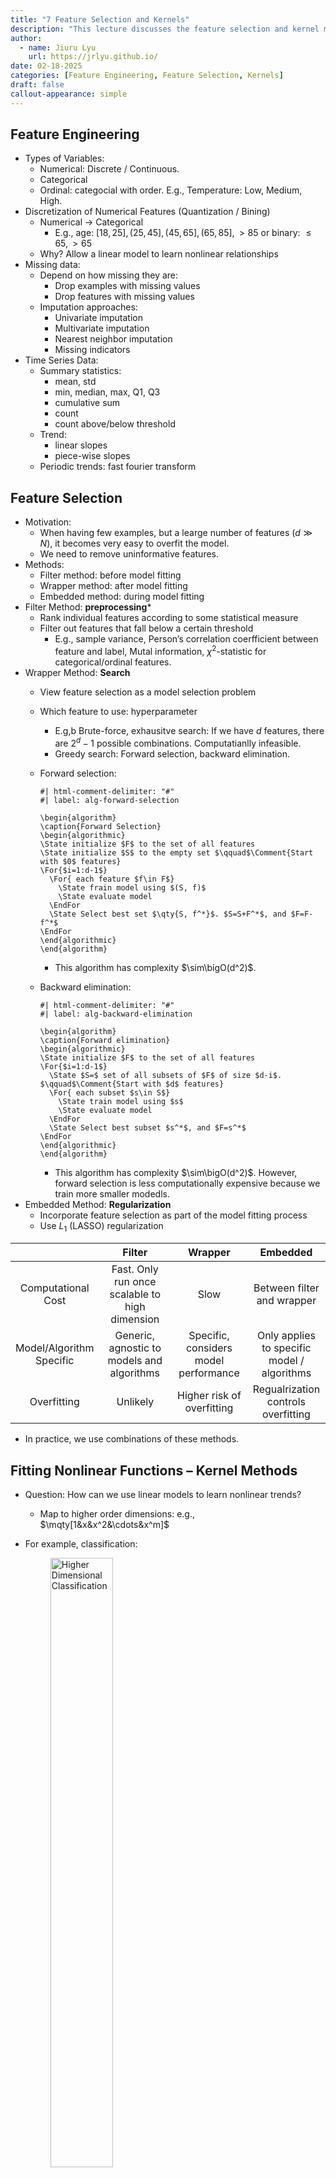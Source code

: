 ```yaml
---
title: "7 Feature Selection and Kernels"
description: "This lecture discusses the feature selection and kernel methods. We will cover feature engineering and selection methods, kernel methods, and kernel tricks."
author:
  - name: Jiuru Lyu
    url: https://jrlyu.github.io/
date: 02-18-2025
categories: [Feature Engineering, Feature Selection, Kernels]
draft: false
callout-appearance: simple
---
```


## Feature Engineering
- Types of Variables:
  - Numerical: Discrete / Continuous.
  - Categorical
  - Ordinal: categocial with order. E.g., Temperature: Low, Medium, High.
- Discretization of Numerical Features (Quantization / Bining)
  - Numerical $\to$ Categorical
    - E.g., age: $[18,25], (25, 45], (45, 65], (65, 85], >85$ or binary: $\leq 65, >65$
  - Why? Allow a linear model to learn nonlinear relationships
- Missing data:
  - Depend on how missing they are:
    - Drop examples with missing values
    - Drop features with missing values
  - Imputation approaches:
    - Univariate imputation
    - Multivariate imputation
    - Nearest neighbor imputation
    - Missing indicators
- Time Series Data:
  - Summary statistics:
    - mean, std
    - min, median, max, Q1, Q3
    - cumulative sum
    - count
    - count above/below threshold
  - Trend: 
    - linear slopes
    - piece-wise slopes
  - Periodic trends: fast fourier transform

## Feature Selection
- Motivation: 
  - When having few examples, but a learge number of features ($d\gg N$), it becomes very easy to overfit the model.
  - We need to remove uninformative features. 
- Methods:
  - Filter method: before model fitting
  - Wrapper method: after model fitting
  - Embedded method: during model fitting
- Filter Method: **preprocessing***
  - Rank individual features according to some statistical measure
  - Filter out features that fall below a certain threshold
    - E.g., sample variance, Person's correlation coerfficient between feature and label, Mutal information, $\chi^2$-statistic for categorical/ordinal features.
- Wrapper Method: **Search**
  - View feature selection as a model selection problem
  - Which feature to use: hyperparameter
    - E.g,b Brute-force, exhausitve search: If we have $d$ features, there are $2^d-1$ possible combinations. Computatianlly infeasible.
    - Greedy search: Forward selection, backward elimination. 
  - Forward selection: 
    ```pseudocode
    #| html-comment-delimiter: "#"
    #| label: alg-forward-selection

    \begin{algorithm}
    \caption{Forward Selection}
    \begin{algorithmic}
    \State initialize $F$ to the set of all features
    \State initialize $S$ to the empty set $\qquad$\Comment{Start with $0$ features}
    \For{$i=1:d-1$}
      \For{ each feature $f\in F$}
        \State frain model using $(S, f)$
        \State evaluate model
      \EndFor
      \State Select best set $\qty{S, f^*}$. $S=S+F^*$, and $F=F-f^*$
    \EndFor
    \end{algorithmic}
    \end{algorithm}
    ```
    - This algorithm has complexity $\sim\bigO(d^2)$.
  - Backward elimination: 
    ```pseudocode
    #| html-comment-delimiter: "#"
    #| label: alg-backward-elimination

    \begin{algorithm}
    \caption{Forward elimination}
    \begin{algorithmic}
    \State initialize $F$ to the set of all features
    \For{$i=1:d-1$}
      \State $S=$ set of all subsets of $F$ of size $d-i$. $\qquad$\Comment{Start with $d$ features}
      \For{ each subset $s\in S$}
        \State train model using $s$
        \State evaluate model
      \EndFor
      \State Select best subset $s^*$, and $F=s^*$
    \EndFor
    \end{algorithmic}
    \end{algorithm}
    ```
    - This algorithm has complexity $\sim\bigO(d^2)$. However, forward selection is less computationally expensive because we train more smaller modedls. 
- Embedded Method: **Regularization**
  - Incorporate feature selection as part of the model fitting process
  - Use $L_1$ (LASSO) regularization

| | Filter | Wrapper | Embedded |
|:---:|:---:|:---:|:---:|
| Computational Cost | Fast. Only run once scalable to high dimension | Slow | Between filter and wrapper | 
| Model/Algorithm Specific | Generic, agnostic to models and algorithms | Specific, considers model performance | Only applies to specific model / algorithms |
| Overfitting | Unlikely | Higher risk of overfitting | Regualrization controls overfitting | 

- In practice, we use combinations of these methods.

## Fitting Nonlinear Functions -- Kernel Methods
- Question: How can we use linear models to learn nonlinear trends? 
  - Map to higher order dimensions: e.g., $\mqty[1&x&x^2&\cdots&x^m]$
- For example, classification: 

  ![Higher Dimensional Classification](figs/high-d-classification.jpeg){#fig-high-d-classification width=50%}
  - Let $\va x=\mqty[x_1&x_2]^\top$ and $\phi(\va x)=\mqty[1&x_1&x_2&x_1x_2&x_1^2&x_2^2]^\top$. 
  - Find a linear classifier such that $\va\theta\cdot\phi(\va x)=0$ that perfectlly separates the two classes.
  - Equation of a circle: $(x-h)^2+(y-k)^2=r^2$.
  - In this example, $(x_1-2)+(x_2-2)^2=1$. So, $7-4x_1-4x_2+x_1^2+x_2^2=0$.
  - Therfore, $\phi(\va x)=\mqty[1&x_1&x_2&x_1x_2&x_1^2&x_2^2]^\top$ and $\va\theta=\mqty[7&-4&-4&0&1&1]^\top$.
  - But, we don't want to use this method. Why? 
    - Because dimension will blow-up. Suppose $\va x\in\R^d$ and $\phi(\va x)\in\R^p$. Then, $$p=\text{number of first and second order terms}=(d+1)+\dfrac{d(d+1)}{2}\sim\bigO(d^2).$$
    - We have $p\gg d$. It's also likely that $p\gg N$.
    - In perceptron algorithm, our update complexity will then be $\sim\bigO(p)=\bigO(d^2)$, which is inefficient. 
- Key Observation:
  - If we initialize $\va\theta^{(k)}=\va 0$, then $\va\theta^{(k)}$ is always in the span of feature vectors and can be expressed to linear combination of feature vectors: $$\va\theta^{(k)}=\sum_{i=1}^N\alpha_i\va x^{(i)}\quad\text{for some }\alpha_1,\alpha_2,\dots,\alpha_N.$$
  - Then, we can rewrite the classifier to get $$\begin{aligned}h(\va x;\va\theta)&=\operatorname{sign}(\va\theta\cdot\va x)\\&=\operatorname{sign}\qty(\qty(\sum_{i=1}^N\alpha_i\va x^{(i)})\cdot\va x)\\&=\operatorname{sign}\qty(\sum_{i=1}^N\alpha_i\va x^{(i)}\cdot\va x).\end{aligned}$$
  - Even if we are in higher dimensional feature space: $$h(\phi(\va x);\va\theta)=\operatorname{sign}\qty(\sum_{i=1}^N\alpha_i\qty(\phi(\va x^{(i)})\cdot\phi(\va x))).$$
  - Classifiers now is written in $\alpha_i$ ($N$-dimensional) space, not in $\va x$ ($d$-dimensional) space.
  - Then, the update rule is $$\alpha_i^{(k+1)}=\alpha_i^{(k)}+y^{(i)}.$$

```pseudocode
#| html-comment-delimiter: "#"
#| label: alg-new-perceptron

\begin{algorithm}
\caption{New Perceptron}
\begin{algorithmic}
\State $\va\alpha^{(0)}=\va 0\in\R^N$, $k=0$
\While{not converged}
  \For{$i=1,\dots,N$}
    \If{$y^{(i)}\qty(\sum_{j=1}^N\alpha_j\phi(\va x^{(i)})\cdot\phi(\va x^{(j)}))\leq 0$}
      \State $\alpha_{i}^{(k+1)}=\alpha_i^{(k)}+y^{(i)}$
      \State $\alpha_j^{(k+1)}=\alpha_j^{(k)}$ when $j\neq i$
      \State $k++$
    \EndIf
  \EndFor
\EndWhile
\end{algorithmic}
\end{algorithm}
```
  - $\phi(\va x^{(i)})\cdot\phi(\va x^{(j)})$ can be pre-computed. Complexity is $\bigO(N^2p)$
  - The update complexity $\bigO(1)$.
- How can we speed up dot product $\phi(\va x)\cdot\phi(\va x')$? 
  We can calculate the dot producrt $\phi(\va x)\cdot\phi(\va x')$ withtout calculating $\phi(\va x)$ and $\phi(\va x')$.

:::{.callout-tip}
:::{#exm-kernel-trick}
Suppose $\phi(\va x)=\mqty[x_1^2&x_2^2&\sqrt{2}x_1x_2]^\top$. Then, 
$$
\begin{aligned}
\phi(\va u)\cdot\phi(\va v)&=\mqty[u_1^2&u_2^2&\sqrt{2}u_1u_2]^\top\cdot\mqty[v_1^2&v_2^2&\sqrt{2}v_1v_2]^\top\\
&=u_1^2v_1^2+u_2v_2^2+2u_1u_2v_1v_2\\
&=(u_1v_1+u_2v_2)^2\\
&=\qty(\va u\cdot\va v)^2.
\end{aligned}
$$
:::
:::

:::{.callout-note}
:::{#def-kernel}
## Kernel Function
Kernel function is an implicit feature mapping that allows us to compute the dot product in the feature space without explicitly computing the feature vectors. $$K:\underbrace{\R^d\times\R^d}_\text{feature vectors}\to\R$$
:::
:::

:::{.callout-caution}
:::{#thm-common-kernels}
## Common Kernels:
- Linear Kernel: $$K\qty(\va x^{(i)},\va x^{(j)})=\va x^{(i)}\cdot\va x^{(j)}.$$
- Polynomial Kernel: $$K\qty(\va x^{(i)},\va x^{(j)})=\qty(\va x^{(i)}\cdot\va x^{(j)}+1)^d.$$
- Radial Basis Function (RBF) Kernel: infinite-dimensional feature space $$\begin{aligned}K_\text{RBF}(\va u,\va v)&=\exp\qty(-\gamma\norm{\va u-\va v}^2)\\&=C\sum_{n=0}^\infty\dfrac{K_{\operatorname{poly}(n)}(\va u,\va v)}{n!}\end{aligned}$$
:::
:::

```pseudocode
#| html-comment-delimiter: "#"
#| label: alg-kernelized-perceptron

\begin{algorithm}
\caption{Kernelized Perceptron}
\begin{algorithmic}
\State $\alpha_j^{(0)}=0$, $k=0$
\While{not converged}
  \For{$i=1,\dots,N$}
    \If{$y^{(i)}\qty(\sum_{j=1}^N\alpha_j^{(k)}K(\va x^{(j)}, \va x^{(i)}))\leq 0$}
      \State $\alpha_{i}^{(k+1)}=\alpha_i^{(k)}+y^{(i)}$
      \State $\alpha_j^{(k+1)}=\alpha_j^{(k)}$ when $j\neq i$
      \State $k++$
    \EndIf
  \EndFor
\EndWhile
\end{algorithmic}
\end{algorithm}
```
